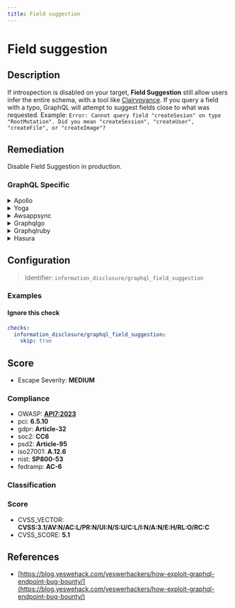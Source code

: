 ```yaml
---
title: Field suggestion
---
```


# Field suggestion

## Description

If introspection is disabled on your target, **Field Suggestion** still allow users infer the entire schema, with a tool like [Clairvoyance](https://github.com/nikitastupin/clairvoyance). If you query a field with a typo, GraphQL will attempt to suggest fields close to what was requested. Example: ``` Error: Cannot query field "createSesion" on type "RootMutation". Did you mean "createSession", "createUser", "createFile", or "createImage"? ``` 

## Remediation

Disable Field Suggestion in production.



### GraphQL Specific

<details>
    <summary>Apollo</summary>

To address issues with the Apollo framework engine, ensure that you are using the latest stable version. Update your dependencies and check for any deprecated features that may need refactoring. Additionally, review the Apollo documentation for best practices on schema design, query optimization, and error handling to improve the performance and reliability of your GraphQL API.

</details>

<details>
    <summary>Yoga</summary>

To address issues within the Yoga framework engine, ensure that you are using the latest stable version of the framework. Regularly update your dependencies to incorporate security patches and bug fixes. Additionally, follow best practices for error handling and input validation to prevent common vulnerabilities. If you encounter specific problems, consult the Yoga framework documentation or seek support from the community forums.

</details>

<details>
    <summary>Awsappsync</summary>

To ensure the security and performance of your AWS AppSync GraphQL APIs, it is recommended to use parameterized queries to prevent injection attacks and to optimize query execution. Additionally, enable caching for frequently accessed data, monitor and set alarms for unusual patterns or error rates using Amazon CloudWatch, and manage data access by implementing fine-grained access control with AWS Identity and Access Management (IAM) roles and Amazon Cognito for authentication and authorization purposes.

</details>

<details>
    <summary>Graphqlgo</summary>

To mitigate potential security risks in your GraphQL Go framework engine, ensure that all queries are properly validated and sanitized to prevent injection attacks. Use middleware for authentication and authorization to control access to sensitive data. Regularly update dependencies to incorporate security patches. Additionally, consider implementing rate limiting to protect against denial-of-service attacks.

</details>

<details>
    <summary>Graphqlruby</summary>

Ensure that proper input validation is implemented to prevent GraphQL injection attacks. Use the built-in mechanisms for argument validation provided by the GraphQL Ruby framework. Additionally, consider implementing rate limiting and complexity analysis on queries to mitigate potential abuse.

</details>

<details>
    <summary>Hasura</summary>

To ensure secure and efficient data handling with the Hasura framework engine, it is recommended to use parameterized queries to prevent SQL injection attacks. Additionally, regularly update the Hasura engine to the latest version to benefit from security patches and performance improvements. Implement role-based access control to restrict data access and operations according to user roles. Monitor the engine's performance and logs to detect and address any issues promptly. Lastly, consider using environment variables for sensitive information instead of hardcoding them into your application.

</details>

## Configuration

> Identifier: `information_disclosure/graphql_field_suggestion`



### Examples



#### Ignore this check

```yaml
checks:
  information_disclosure/graphql_field_suggestion:
    skip: true
```




## Score

- Escape Severity: **<span className="medium-severity">MEDIUM</span>**

### Compliance

- OWASP: **[API7:2023](https://github.com/OWASP/API-Security/blob/master/editions/2023/en/0xa7-server-side-request-forgery.md)**
- pci: **6.5.10**
- gdpr: **Article-32**
- soc2: **CC6**
- psd2: **Article-95**
- iso27001: **A.12.6**
- nist: **SP800-53**
- fedramp: **AC-6**

### Classification






### Score

- CVSS_VECTOR: **CVSS:3.1/AV:N/AC:L/PR:N/UI:N/S:U/C:L/I:N/A:N/E:H/RL:O/RC:C**
- CVSS_SCORE: **5.1**

## References

- [https://blog.yeswehack.com/yeswerhackers/how-exploit-graphql-endpoint-bug-bounty/](https://blog.yeswehack.com/yeswerhackers/how-exploit-graphql-endpoint-bug-bounty/)
  